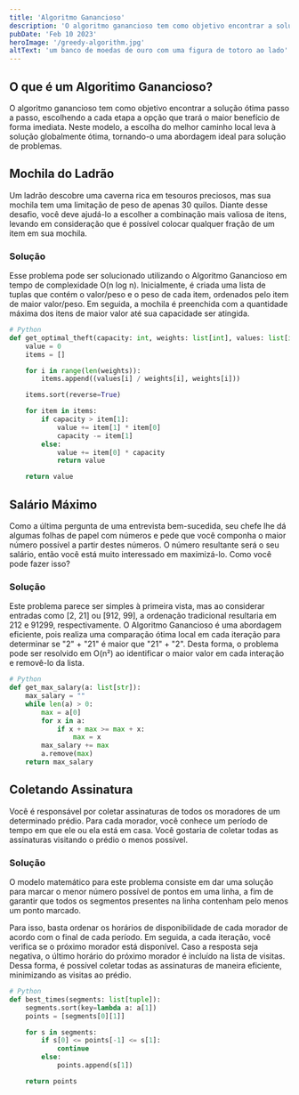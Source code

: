 ```yaml
---
title: 'Algoritmo Ganancioso'
description: 'O algoritmo ganancioso tem como objetivo encontrar a solução ótima passo a passo'
pubDate: 'Feb 10 2023'
heroImage: '/greedy-algorithm.jpg'
altText: 'um banco de moedas de ouro com uma figura de totoro ao lado'
---
```


## O que é um Algoritimo Ganancioso?

O algoritmo ganancioso tem como objetivo encontrar a solução ótima passo a passo, escolhendo a cada etapa a opção que trará o maior benefício de forma imediata. Neste modelo, a escolha do melhor caminho local leva à solução globalmente ótima, tornando-o uma abordagem ideal para solução de problemas.

## Mochila do Ladrão

Um ladrão descobre uma caverna rica em tesouros preciosos, mas sua mochila tem uma limitação de peso de apenas 30 quilos. Diante desse desafio, você deve ajudá-lo a escolher a combinação mais valiosa de itens, levando em consideração que é possível colocar qualquer fração de um item em sua mochila.

### Solução

Esse problema pode ser solucionado utilizando o Algoritmo Ganancioso em tempo de complexidade O(n log n). Inicialmente, é criada uma lista de tuplas que contém o valor/peso e o peso de cada item, ordenados pelo item de maior valor/peso. Em seguida, a mochila é preenchida com a quantidade máxima dos itens de maior valor até sua capacidade ser atingida.

```python
# Python
def get_optimal_theft(capacity: int, weights: list[int], values: list[int]):
    value = 0
    items = []

    for i in range(len(weights)):
        items.append((values[i] / weights[i], weights[i]))

    items.sort(reverse=True)

    for item in items:
        if capacity > item[1]:
            value += item[1] * item[0]
            capacity -= item[1]
        else:
            value += item[0] * capacity
            return value

    return value
```

## Salário Máximo

Como a última pergunta de uma entrevista bem-sucedida, seu chefe lhe dá algumas folhas de papel com números e pede que você componha o maior número possível a partir destes números. O número resultante será o seu salário, então você está muito interessado em maximizá-lo. Como você pode fazer isso?

### Solução

Este problema parece ser simples à primeira vista, mas ao considerar entradas como [2, 21] ou [912, 99], a ordenação tradicional resultaria em 212 e 91299, respectivamente. O Algoritmo Ganancioso é uma abordagem eficiente, pois realiza uma comparação ótima local em cada iteração para determinar se "2" + "21" é maior que "21" + "2". Desta forma, o problema pode ser resolvido em O(n²) ao identificar o maior valor em cada interação e removê-lo da lista.

```python
# Python
def get_max_salary(a: list[str]):
    max_salary = ""
    while len(a) > 0:
        max = a[0]
        for x in a:
            if x + max >= max + x:
                max = x
        max_salary += max
        a.remove(max)
    return max_salary
```

## Coletando Assinatura

Você é responsável por coletar assinaturas de todos os moradores de um determinado prédio. Para cada morador, você conhece um período de tempo em que ele ou ela está em casa. Você gostaria de coletar todas as assinaturas visitando o prédio o menos possível.

### Solução

O modelo matemático para este problema consiste em dar uma solução para marcar o menor número possível de pontos em uma linha, a fim de garantir que todos os segmentos presentes na linha contenham pelo menos um ponto marcado.

Para isso, basta ordenar os horários de disponibilidade de cada morador de acordo com o final de cada período. Em seguida, a cada iteração, você verifica se o próximo morador está disponível. Caso a resposta seja negativa, o último horário do próximo morador é incluído na lista de visitas. Dessa forma, é possível coletar todas as assinaturas de maneira eficiente, minimizando as visitas ao prédio.


```python
# Python
def best_times(segments: list[tuple]):
    segments.sort(key=lambda a: a[1])
    points = [segments[0][1]]

    for s in segments:
        if s[0] <= points[-1] <= s[1]:
            continue
        else:
            points.append(s[1])

    return points

```

